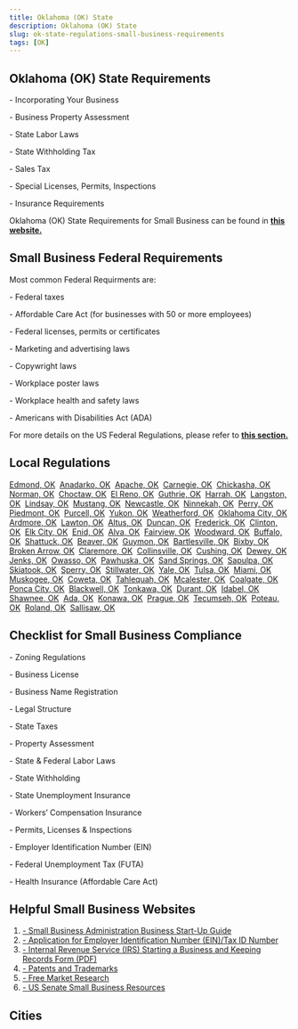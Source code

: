 ```yaml
---
title: Oklahoma (OK) State
description: Oklahoma (OK) State
slug: ok-state-regulations-small-business-requirements
tags: [OK]
---
```



<PostMeta category="business-compliance" />

**Oklahoma (OK) State Requirements**
------------------------------------

\- Incorporating Your Business

\- Business Property Assessment

\- State Labor Laws

\- State Withholding Tax

\- Sales Tax

\- Special Licenses, Permits, Inspections

\- Insurance Requirements

Oklahoma (OK) State Requirements for Small Business can be found in **[this website.](https://www.okcommerce.gov/doing-business/startups-entrepreneurs/business-licensing-operating-requirements/)**

**Small Business Federal Requirements**
---------------------------------------

Most common Federal Requirments are:

\- Federal taxes

\- Affordable Care Act (for businesses with 50 or more employees)

\- Federal licenses, permits or certificates

\- Marketing and advertising laws

\- Copywright laws

\- Workplace poster laws

\- Workplace health and safety laws

\- Americans with Disabilities Act (ADA)

For more details on the US Federal Regulations, please refer to **[this section.](../federal-regulations/)**

Local Regulations
------------------------
[Edmond, OK](/edmond-ok-small-business-requirements)  [Anadarko, OK](/anadarko-ok-small-business-requirements)  [Apache, OK](/apache-ok-small-business-requirements)  [Carnegie, OK](/carnegie-ok-small-business-requirements)  [Chickasha, OK](/chickasha-ok-small-business-requirements)  [Norman, OK](/norman-ok-small-business-requirements)  [Choctaw, OK](/choctaw-ok-small-business-requirements)  [El Reno, OK](/elreno-ok-small-business-requirements)  [Guthrie, OK](/guthrie-ok-small-business-requirements)  [Harrah, OK](/harrah-ok-small-business-requirements)  [Langston, OK](/langston-ok-small-business-requirements)  [Lindsay, OK](/lindsay-ok-small-business-requirements)  [Mustang, OK](/mustang-ok-small-business-requirements)  [Newcastle, OK](/newcastle-ok-small-business-requirements)  [Ninnekah, OK](/ninnekah-ok-small-business-requirements)  [Perry, OK](/perry-ok-small-business-requirements)  [Piedmont, OK](/piedmont-ok-small-business-requirements)  [Purcell, OK](/purcell-ok-small-business-requirements)  [Yukon, OK](/yukon-ok-small-business-requirements)  [Weatherford, OK](/weatherford-ok-small-business-requirements)  [Oklahoma City, OK](/oklahomacity-ok-small-business-requirements)  [Ardmore, OK](/ardmore-ok-small-business-requirements)  [Lawton, OK](/lawton-ok-small-business-requirements)  [Altus, OK](/altus-ok-small-business-requirements)  [Duncan, OK](/duncan-ok-small-business-requirements)  [Frederick, OK](/frederick-ok-small-business-requirements)  [Clinton, OK](/clinton-ok-small-business-requirements)  [Elk City, OK](/elkcity-ok-small-business-requirements)  [Enid, OK](/enid-ok-small-business-requirements)  [Alva, OK](/alva-ok-small-business-requirements)  [Fairview, OK](/fairview-ok-small-business-requirements)  [Woodward, OK](/woodward-ok-small-business-requirements)  [Buffalo, OK](/buffalo-ok-small-business-requirements)  [Shattuck, OK](/shattuck-ok-small-business-requirements)  [Beaver, OK](/beaver-ok-small-business-requirements)  [Guymon, OK](/guymon-ok-small-business-requirements)  [Bartlesville, OK](/bartlesville-ok-small-business-requirements)  [Bixby, OK](/bixby-ok-small-business-requirements)  [Broken Arrow, OK](/brokenarrow-ok-small-business-requirements)  [Claremore, OK](/claremore-ok-small-business-requirements)  [Collinsville, OK](/collinsville-ok-small-business-requirements)  [Cushing, OK](/cushing-ok-small-business-requirements)  [Dewey, OK](/dewey-ok-small-business-requirements)  [Jenks, OK](/jenks-ok-small-business-requirements)  [Owasso, OK](/owasso-ok-small-business-requirements)  [Pawhuska, OK](/pawhuska-ok-small-business-requirements)  [Sand Springs, OK](/sandsprings-ok-small-business-requirements)  [Sapulpa, OK](/sapulpa-ok-small-business-requirements)  [Skiatook, OK](/skiatook-ok-small-business-requirements)  [Sperry, OK](/sperry-ok-small-business-requirements)  [Stillwater, OK](/stillwater-ok-small-business-requirements)  [Yale, OK](/yale-ok-small-business-requirements)  [Tulsa, OK](/tulsa-ok-small-business-requirements)  [Miami, OK](/miami-ok-small-business-requirements)  [Muskogee, OK](/muskogee-ok-small-business-requirements)  [Coweta, OK](/coweta-ok-small-business-requirements)  [Tahlequah, OK](/tahlequah-ok-small-business-requirements)  [Mcalester, OK](/mcalester-ok-small-business-requirements)  [Coalgate, OK](/coalgate-ok-small-business-requirements)  [Ponca City, OK](/poncacity-ok-small-business-requirements)  [Blackwell, OK](/blackwell-ok-small-business-requirements)  [Tonkawa, OK](/tonkawa-ok-small-business-requirements)  [Durant, OK](/durant-ok-small-business-requirements)  [Idabel, OK](/idabel-ok-small-business-requirements)  [Shawnee, OK](/shawnee-ok-small-business-requirements)  [Ada, OK](/ada-ok-small-business-requirements)  [Konawa, OK](/konawa-ok-small-business-requirements)  [Prague, OK](/prague-ok-small-business-requirements)  [Tecumseh, OK](/tecumseh-ok-small-business-requirements)  [Poteau, OK](/poteau-ok-small-business-requirements)  [Roland, OK](/roland-ok-small-business-requirements)  [Sallisaw, OK](/sallisaw-ok-small-business-requirements)

Checklist for Small Business Compliance
---------------------------------------

\- Zoning Regulations

\- Business License

\- Business Name Registration

\- Legal Structure

\- State Taxes

\- Property Assessment

\- State & Federal Labor Laws

\- State Withholding

\- State Unemployment Insurance

\- Workers’ Compensation Insurance

\- Permits, Licenses & Inspections

\- Employer Identification Number (EIN)

\- Federal Unemployment Tax (FUTA)

\- Health Insurance (Affordable Care Act)

Helpful Small Business Websites
-------------------------------

1.  [\- Small Business Administration Business Start-Up Guide](https://www.sba.gov/business-guide)
2.  [\- Application for Employer Identification Number (EIN)/Tax ID Number](https://www.irs.gov/businesses/small-businesses-self-employed/apply-for-an-employer-identification-number-ein-online)
3.  [\- Internal Revenue Service (IRS) Starting a Business and Keeping Records Form (PDF)](https://www.irs.gov/pub/irs-pdf/p583.pdf)
4.  [\- Patents and Trademarks](https://www.uspto.gov/)
5.  [\- Free Market Research](https://www.sba.gov/blogs/)
6.  [\- US Senate Small Business Resources](https://www.sbc.senate.gov/public/index.cfm/resources)

Cities
-----------------------------------------

